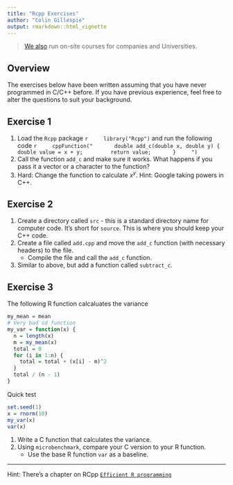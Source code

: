```yaml
---
title: "Rcpp Exercises"
author: "Colin Gillespie"
output: rmarkdown::html_vignette
---
```

<!--
%\VignetteEngine{knitr::rmarkdown}
%\VignetteIndexEntry{Exercises: Rcpp}
-->

> [We also](https://www.jumpingrivers.com) run on-site courses for companies and Universities.


  
## Overview

The exercises below have been written assuming that you have never programmed in 
C/C++ before. If you have previous experience, feel free to alter the questions to suit
your background.

## Exercise 1

1. Load the `Rcpp` package 
    ```r
    library("Rcpp")
    ```
and run the following code
    ```r
    cppFunction("
      double add_c(double x, double y) {
        double value = x + y;
        return value;
      }
    ")
```
1. Call the function `add_c` and make sure it works. What happens if you pass it a vector
or a character to the function?
1. Hard: Change the function to calculate $x^y$. Hint: Google taking powers in C++.

## Exercise 2

1. Create a directory called `src` - this is a standard directory name for computer code.
It's short for `source`. This is where you should keep your C++ code.
1. Create a file called `add.cpp` and move the `add_c` function (with necessary headers)
to the file.
    * Compile the file and call the `add_c` function.
1. Similar to above, but add a function called `subtract_c`.


## Exercise 3

The following R function calcaluates the variance

```r
my_mean = mean
# Very bad sd function
my_var = function(x) {
  n = length(x)
  m = my_mean(x)
  total = 0
  for (i in 1:n) {
    total = total + (x[i] - m)^2
  }
  total / (n - 1)
}
```

Quick test
```r
set.seed(1)
x = rnorm(10)
my_var(x)
var(x)
```
1. Write a C function that calculates the variance. 
1. Using `microbenchmark`, compare your C version to your R function.
    - Use the base R function `var` as a baseline.


-----
Hint: There's a chapter on RCpp [`Efficient R programming`](https://csgillespie.github.io/efficientR/efficient-performance.html#rcpp)









